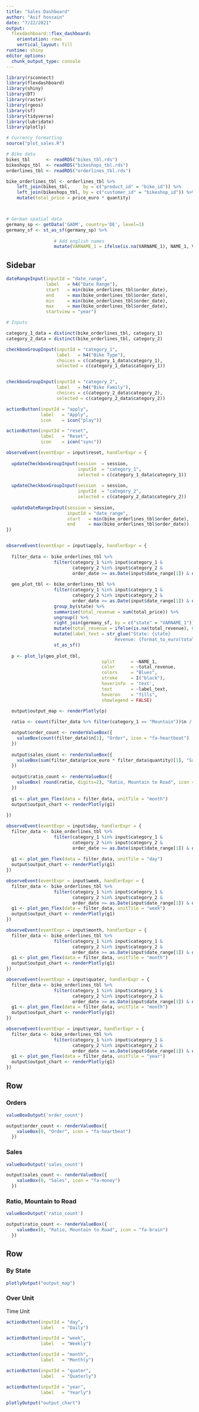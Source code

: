 ```yaml
---
title: "Sales Dashboard"
author: "Asif hossain"
date: "7/22/2021"
output: 
  flexdashboard::flex_dashboard:
    orientation: rows
    vertical_layout: fill
runtime: shiny
editor_options: 
  chunk_output_type: console
---
```


```r

library(rsconnect)
library(flexdashboard)
library(shiny)
library(DT)
library(raster)
library(rgeos)
library(sf)
library(tidyverse)
library(lubridate)
library(plotly)

# Currency formatting
source("plot_sales.R")
```

```r
# Bike data
bikes_tbl      <- readRDS("bikes_tbl.rds")
bikeshops_tbl  <- readRDS("bikeshops_tbl.rds")
orderlines_tbl <- readRDS("orderlines_tbl.rds")

bike_orderlines_tbl <- orderlines_tbl %>%
    left_join(bikes_tbl,     by = c("product_id" = "bike_id")) %>%
    left_join(bikeshops_tbl, by = c("customer_id" = "bikeshop_id")) %>%
    mutate(total_price = price_euro * quantity)



# German spatial data
germany_sp <- getData('GADM', country='DE', level=1) 
germany_sf <- st_as_sf(germany_sp) %>% 
  
                  # Add english names
                  mutate(VARNAME_1 = ifelse(is.na(VARNAME_1), NAME_1, VARNAME_1)) 
```



Sidebar {.sidebar}
------------------------

```r
dateRangeInput(inputId = "date_range", 
               label   = h4("Date Range"), 
               start   = min(bike_orderlines_tbl$order_date), 
               end     = max(bike_orderlines_tbl$order_date),          
               min     = min(bike_orderlines_tbl$order_date), 
               max     = max(bike_orderlines_tbl$order_date), 
               startview = "year")

```


```r
# Inputs

category_1_data = distinct(bike_orderlines_tbl, category_1)
category_2_data = distinct(bike_orderlines_tbl, category_2)

checkboxGroupInput(inputId = "category_1", 
                   label   = h4("Bike Type"), 
                   choices = c(category_1_data$category_1), 
                   selected = c(category_1_data$category_1))


checkboxGroupInput(inputId = "category_2", 
                   label   = h4("Bike Family"), 
                   choices = c(category_2_data$category_2), 
                   selected = c(category_2_data$category_2))

actionButton(inputId = "apply", 
             label   = "Apply", 
             icon    = icon("play"))

actionButton(inputId = "reset", 
             label   = "Reset", 
             icon    = icon("sync"))


```


```r
observeEvent(eventExpr = input$reset, handlerExpr = {
  
  updateCheckboxGroupInput(session  = session, 
                           inputId  = "category_1", 
                           selected = c(category_1_data$category_1))
  
  updateCheckboxGroupInput(session  = session, 
                           inputId  = "category_2", 
                           selected = c(category_2_data$category_2))
  
  updateDateRangeInput(session = session, 
                       inputId = "date_range", 
                       start   = min(bike_orderlines_tbl$order_date), 
                       end     = max(bike_orderlines_tbl$order_date))
})


observeEvent(eventExpr = input$apply, handlerExpr = {
  
  filter_data <- bike_orderlines_tbl %>% 
                  filter(category_1 %in% input$category_1 & 
                         category_2 %in% input$category_2 & 
                         order_date >= as.Date(input$date_range[1]) & order_date <= as.Date(input$date_range[2]))
  
  geo_plot_tbl <- bike_orderlines_tbl %>% 
                  filter(category_1 %in% input$category_1 & 
                         category_2 %in% input$category_2 & 
                         order_date >= as.Date(input$date_range[1]) & order_date <= as.Date(input$date_range[2])) %>%
                  group_by(state) %>%
                  summarise(total_revenue = sum(total_price)) %>%
                  ungroup() %>%
                  right_join(germany_sf, by = c("state" = "VARNAME_1")) %>% 
                  mutate(total_revenue = ifelse(is.na(total_revenue), 0, total_revenue)) %>% 
                  mutate(label_text = str_glue("State: {state}
                                         Revenue: {format_to_euro(total_revenue)}")) %>% 
                  st_as_sf()
  
  p <- plot_ly(geo_plot_tbl, 
                                    split      = ~NAME_1, 
                                    color      = ~total_revenue,
                                    colors     = "Blues",
                                    stroke     = I("black"),
                                    hoverinfo  = 'text', 
                                    text       = ~label_text, 
                                    hoveron    = "fills", 
                                    showlegend = FALSE)

  output$output_map <- renderPlotly(p) 
  
  ratio <- count(filter_data %>% filter(category_1 == "Mountain"))$n / count(filter_data %>% filter(category_1 == "Road"))$n

  output$order_count <- renderValueBox({
    valueBox(count(filter_data)$n[1], "Order", icon = "fa-heartbeat")
  })
  
  output$sales_count <- renderValueBox({
    valueBox(sum(filter_data$price_euro * filter_data$quantity)[1], "Sales", icon = "fa-money")
  })
  
  output$ratio_count <- renderValueBox({
    valueBox( round(ratio, digits=2), "Ratio, Mountain to Road", icon = "fa-brain")
  })
  
  g1 <- plot_gen_flex(data = filter_data, unitTile = "month")
  output$output_chart <- renderPlotly(g1) 
  
})

observeEvent(eventExpr = input$day, handlerExpr = {
  filter_data <- bike_orderlines_tbl %>% 
                  filter(category_1 %in% input$category_1 & 
                         category_2 %in% input$category_2 & 
                         order_date >= as.Date(input$date_range[1]) & order_date <= as.Date(input$date_range[2]))
  
  g1 <- plot_gen_flex(data = filter_data, unitTile = "day")
  output$output_chart <- renderPlotly(g1) 
})

observeEvent(eventExpr = input$week, handlerExpr = {
  filter_data <- bike_orderlines_tbl %>% 
                  filter(category_1 %in% input$category_1 & 
                         category_2 %in% input$category_2 & 
                         order_date >= as.Date(input$date_range[1]) & order_date <= as.Date(input$date_range[2]))
  g1 <- plot_gen_flex(data = filter_data, unitTile = "week")
  output$output_chart <- renderPlotly(g1) 
})

observeEvent(eventExpr = input$month, handlerExpr = {
  filter_data <- bike_orderlines_tbl %>% 
                  filter(category_1 %in% input$category_1 & 
                         category_2 %in% input$category_2 & 
                         order_date >= as.Date(input$date_range[1]) & order_date <= as.Date(input$date_range[2]))
  g1 <- plot_gen_flex(data = filter_data, unitTile = "month")
  output$output_chart <- renderPlotly(g1) 
})

observeEvent(eventExpr = input$quater, handlerExpr = {
  filter_data <- bike_orderlines_tbl %>% 
                  filter(category_1 %in% input$category_1 & 
                         category_2 %in% input$category_2 & 
                         order_date >= as.Date(input$date_range[1]) & order_date <= as.Date(input$date_range[2]))
  g1 <- plot_gen_flex(data = filter_data, unitTile = "month")
  output$output_chart <- renderPlotly(g1) 
})

observeEvent(eventExpr = input$year, handlerExpr = {
  filter_data <- bike_orderlines_tbl %>% 
                  filter(category_1 %in% input$category_1 & 
                         category_2 %in% input$category_2 & 
                         order_date >= as.Date(input$date_range[1]) & order_date <= as.Date(input$date_range[2]))
  g1 <- plot_gen_flex(data = filter_data, unitTile = "year")
  output$output_chart <- renderPlotly(g1) 
})

```



Row {data-height=150}
-------------------------------------

### Orders

```r
valueBoxOutput('order_count')

output$order_count <- renderValueBox({
    valueBox(0, "Order", icon = "fa-heartbeat")
  })

```



### Sales

```r
valueBoxOutput('sales_count')

output$sales_count <- renderValueBox({
    valueBox(0, "Sales", icon = "fa-money")
  })

```   
    
### Ratio, Mountain to Road

```r
valueBoxOutput('ratio_count')

output$ratio_count <- renderValueBox({
    valueBox(0, "Ratio, Mountain to Road", icon = "fa-brain")
  })

```

Row {data-height=700}
-------------------------------------
   
### By State

```r
plotlyOutput("output_map")

```   
    
### Over Unit
Time Unit

```r
actionButton(inputId = "day", 
             label   = "Daily")

actionButton(inputId = "week", 
             label   = "Weekly")

actionButton(inputId = "month", 
             label   = "Monthly")

actionButton(inputId = "quater", 
             label   = "Quaterly")

actionButton(inputId = "year", 
             label   = "Yearly")

```

```r
plotlyOutput("output_chart")

```

